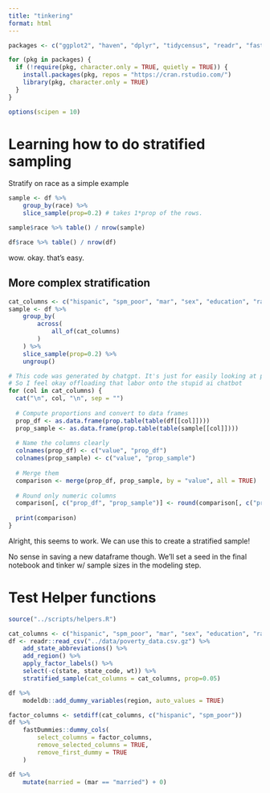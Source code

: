 ```yaml
---
title: "tinkering"
format: html
---
```


```r
packages <- c("ggplot2", "haven", "dplyr", "tidycensus", "readr", "fastDummies")

for (pkg in packages) {
  if (!require(pkg, character.only = TRUE, quietly = TRUE)) {
    install.packages(pkg, repos = "https://cran.rstudio.com/")
    library(pkg, character.only = TRUE)
  }
}

options(scipen = 10)
```

# Learning how to do stratified sampling

Stratify on race as a simple example

```r
sample <- df %>%
    group_by(race) %>%
    slice_sample(prop=0.2) # takes 1*prop of the rows.

sample$race %>% table() / nrow(sample)
```

```r
df$race %>% table() / nrow(df)
```

wow. okay. that's easy.

## More complex stratification

```r
cat_columns <- c("hispanic", "spm_poor", "mar", "sex", "education", "race", "region")
sample <- df %>%
    group_by(
        across(
            all_of(cat_columns)
        )
    ) %>%
    slice_sample(prop=0.2) %>%
    ungroup()
```

```r
# This code was generated by chatgpt. It's just for easily looking at proportions, nothing going into the report
# So I feel okay offloading that labor onto the stupid ai chatbot
for (col in cat_columns) {
  cat("\n", col, "\n", sep = "")
  
  # Compute proportions and convert to data frames
  prop_df <- as.data.frame(prop.table(table(df[[col]])))
  prop_sample <- as.data.frame(prop.table(table(sample[[col]])))
  
  # Name the columns clearly
  colnames(prop_df) <- c("value", "prop_df")
  colnames(prop_sample) <- c("value", "prop_sample")
  
  # Merge them
  comparison <- merge(prop_df, prop_sample, by = "value", all = TRUE)
  
  # Round only numeric columns
  comparison[, c("prop_df", "prop_sample")] <- round(comparison[, c("prop_df", "prop_sample")], 3)
  
  print(comparison)
}
```

Alright, this seems to work. We can use this to create a stratified sample! 

No sense in saving a new dataframe though. We'll set a seed in the final notebook and tinker w/ sample sizes in the modeling step. 

# Test Helper functions

```r
source("../scripts/helpers.R")
```

```r
cat_columns <- c("hispanic", "spm_poor", "mar", "sex", "education", "race", "region")
df <- readr::read_csv("../data/poverty_data.csv.gz") %>%
    add_state_abbreviations() %>%
    add_region() %>%
    apply_factor_labels() %>%
    select(-c(state, state_code, wt)) %>%
    stratified_sample(cat_columns = cat_columns, prop=0.05)
```

```r
df %>%
    modeldb::add_dummy_variables(region, auto_values = TRUE)
```

```r
factor_columns <- setdiff(cat_columns, c("hispanic", "spm_poor"))
df %>%
    fastDummies::dummy_cols(
        select_columns = factor_columns, 
        remove_selected_columns = TRUE,
        remove_first_dummy = TRUE
    )
```

```r
df %>%
    mutate(married = (mar == "married") + 0)
```

